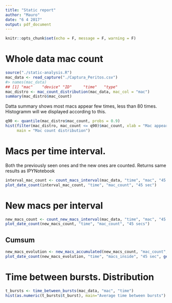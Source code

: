 ```yaml
---
title: "Static report"
author: "Mauro"
date: "6 4 2017"
output: pdf_document
---
```


```r
knitr::opts_chunk$set(echo = F, message = F, warning = F)
```

# Whole data mac count
```r
source("./static-analysis.R")
mac_data <- read_capture("./Captura_Peritos.csv")
#> names(mac_data)
## [1] "mac"    "device" "ID"     "time"   "type"  
mac_distro <- mac_count_distribution(mac_data, mac_col = "mac")
summary(mac_distro$mac_count)
```
Datta summary shows most macs appear few times, less than 80 times. Histogramm will we displayed according to this.
```r
q90 <- quantile(mac_distro$mac_count, probs = 0.9)
hist(filter(mac_distro, mac_count <= q90)$mac_count, xlab = "Mac appearances",
     main = "Mac count distribution")
```

# Macs per time interval. 
Both the previously seen ones and the new ones are counted. Returns same results as IPYNotebook
```r
interval_mac_count <- count_macs_interval(mac_data, "time", "mac", "45 sec")
plot_date_count(interval_mac_count, "time", "mac_count", "45 sec")
```

# New macs per interval
```r
new_macs_count <- count_new_macs_interval(mac_data, "time", "mac", "45 sec")
plot_date_count(new_macs_count, "time", "mac_count", "45 secs")
```

## Cumsum
```r
new_macs_evolution <- new_macs_accumulated(new_macs_count, "mac_count", "time")
plot_date_count(new_macs_evolution, "time", "macs_inside", "45 sec", geom_line())
```
# Time between bursts. Distribution
```r
t_bursts <- time_between_bursts(mac_data, "mac", "time")
hist(as.numeric(t_bursts$t_burst), main="Average time between bursts")
```


